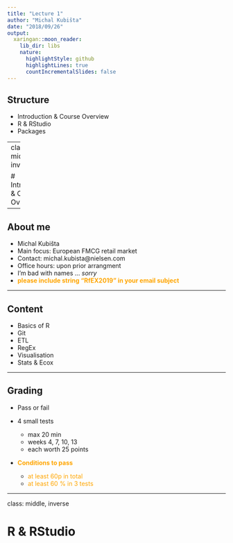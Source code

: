 ```yaml
---
title: "Lecture 1"
author: "Michal Kubišta"
date: "2018/09/26"
output:
  xaringan::moon_reader:
    lib_dir: libs
    nature:
      highlightStyle: github
      highlightLines: true
      countIncrementalSlides: false
---
```


## Structure
- Introduction & Course Overview
- R & RStudio
- Packages

---
class: middle, inverse

# Introduction & Course Overview

---

## About me
- Michal Kubi&#353;ta
- Main focus: European FMCG retail market
- Contact: michal.kubista@nielsen.com
- Office hours: upon prior arrangment 
- I'm bad with names ... *sorry*
- <font color = "orange"><b>please include string "RfEX2019" in your email subject</b></font>

---

## Content
- Basics of R
- Git
- ETL
- RegEx
- Visualisation
- Stats & Ecox

---

## Grading
- Pass or fail
- 4 small tests
    - max 20 min
    - weeks 4, 7, 10, 13
    - each worth 25 points
- <font color= "orange"><b>Conditions to pass</b></font>

    - <font color= "orange"> at least 60p in total </font>
    - <font color= "orange"> at least 60 % in 3 tests </font> 

---
class: middle, inverse

# R & RStudio

